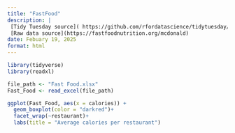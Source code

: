 ```yaml
---
title: "FastFood"
description: |
 [Tidy Tuesday source]( https://github.com/rfordatascience/tidytuesday/blob/main/data/2018/2018-09-04/fastfood_calories.csv https://fastfoodnutrition.org/mcdonalds)
 [Raw data source](https://fastfoodnutrition.org/mcdonald)
date: Febuary 19, 2025
format: html
---
```


```r
library(tidyverse)
library(readxl)

file_path <- "Fast Food.xlsx"
Fast_Food <- read_excel(file_path)

ggplot(Fast_Food, aes(x = calories)) +
  geom_boxplot(color = "darkred")+
  facet_wrap(~restaurant)+
  labs(title = "Average calories per restaurant")



```
